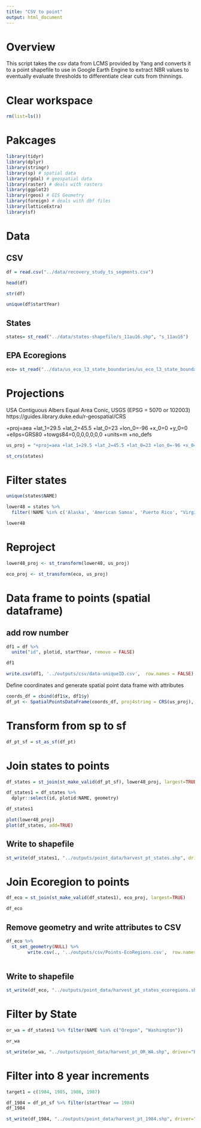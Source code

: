 ```yaml
---
title: "CSV to point"
output: html_document
---
```

# Overview
This script takes the csv data from LCMS provided by Yang and converts it to a point shapefile to use in Google Earth Engine to extract NBR values to eventually evaluate thresholds to differentiate clear cuts from thinnings.

# Clear workspace

```r
rm(list=ls()) 
```



# Pakcages
```r
library(tidyr)
library(dplyr)
library(stringr)
library(sp) # spatial data
library(rgdal) # geospatial data
library(raster) # deals with rasters
library(ggplot2)
library(rgeos) # GIS Geometry
library(foreign) # deals with dbf files
library(latticeExtra)
library(sf)
```




# Data

## CSV

```r
df = read.csv("../data/recovery_study_ts_segments.csv")
```

```r
head(df)
```
```r
str(df)
```

```r
unique(df$startYear)
```

## States
```r
states= st_read("../data/states-shapefile/s_11au16.shp", "s_11au16")
```
## EPA Ecoregions
```r
eco= st_read("../data/us_eco_l3_state_boundaries/us_eco_l3_state_boundaries.shp", "us_eco_l3_state_boundaries")
```

# Projections
USA Contiguous Albers Equal Area Conic, USGS (EPSG = 5070 or 102003)
https://guides.library.duke.edu/r-geospatial/CRS

+proj=aea +lat_1=29.5 +lat_2=45.5 +lat_0=23 +lon_0=-96 +x_0=0 +y_0=0 +ellps=GRS80 +towgs84=0,0,0,0,0,0,0 +units=m +no_defs 
```r
us_proj = "+proj=aea +lat_1=29.5 +lat_2=45.5 +lat_0=23 +lon_0=-96 +x_0=0 +y_0=0 +ellps=GRS80 +towgs84=0,0,0,0,0,0,0 +units=m +no_defs"
```


```r
st_crs(states)
```

# Filter states
```r
unique(states$NAME)
```

```r
lower48 = states %>%
  filter(!NAME %in% c('Alaska', 'American Samoa', 'Puerto Rico', "Virgin Islands", "Guam", "Northern Marianas"))

lower48
```

# Reproject
```r
lower48_proj <- st_transform(lower48, us_proj)
```

```r
eco_proj <- st_transform(eco, us_proj)
```

# Data frame to  points (spatial dataframe)

## add row number
```r
df1 = df %>% 
  unite("id", plotid, startYear, remove = FALSE)

df1
```
```r
write.csv(df1, '../outputs/csv/data-uniqueID.csv',  row.names = FALSE)
```
Define coordinates and generate spatial point data frame with attributes

```r
coords_df = cbind(df1$x, df1$y)
df_pt <- SpatialPointsDataFrame(coords_df, proj4string = CRS(us_proj), data = df1)
```




# Transform from sp to sf

```r
df_pt_sf = st_as_sf(df_pt)
```

# Join states to points
```r
df_states = st_join(st_make_valid(df_pt_sf), lower48_proj, largest=TRUE) 
```


```r
df_states1 = df_states %>% 
  dplyr::select(id, plotid:NAME, geometry) 
```

```r
df_states1
```

```r

plot(lower48_proj)
plot(df_states, add=TRUE)
```

## Write to shapefile

```r
st_write(df_states1, "../outputs/point_data/harvest_pt_states.shp", driver="ESRI Shapefile")
```

# Join Ecoregion to points
```r
df_eco = st_join(st_make_valid(df_states1), eco_proj, largest=TRUE) 
```

```r
df_eco 
```

## Remove geometry and write attributes to CSV
```r
df_eco %>% 
  st_set_geometry(NULL) %>% 
        write.csv(., '../outputs/csv/Points-EcoRegions.csv',  row.names = FALSE)
  
```

## Write to shapefile

```r
st_write(df_eco, "../outputs/point_data/harvest_pt_states_ecoregions.shp", driver="ESRI Shapefile")
```




# Filter by State
```r
or_wa = df_states1 %>% filter(NAME %in% c("Oregon", "Washington"))

or_wa
```

```r
st_write(or_wa, "../outputs/point_data/harvest_pt_OR_WA.shp", driver="ESRI Shapefile")
```

# Filter into 8 year increments

```r
target1 = c(1984, 1985, 1986, 1987)
```

```r
df_1984 = df_pt_sf %>% filter(startYear == 1984)
df_1984
```

```r
st_write(df_1984, "../outputs/point_data/harvest_pt_1984.shp", driver="ESRI Shapefile")
```